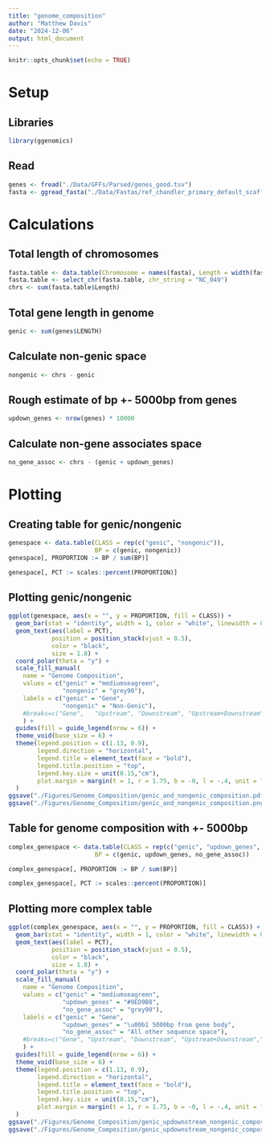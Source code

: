 ```yaml
---
title: "genome_composition"
author: "Matthew Davis"
date: "2024-12-06"
output: html_document
---
```


```r
knitr::opts_chunk$set(echo = TRUE)
```

# Setup
## Libraries
```r
library(ggenomics)
```

## Read
```r
genes <- fread("./Data/GFFs/Parsed/genes_good.tsv")
fasta <- ggread_fasta("./Data/Fastas/ref_chandler_primary_default_scaffold.fasta")
```

# Calculations
## Total length of chromosomes
```r
fasta.table <- data.table(Chromosome = names(fasta), Length = width(fasta))
fasta.table <- select_chr(fasta.table, chr_string = "NC_049")
chrs <- sum(fasta.table$Length)
```


## Total gene length in genome
```r
genic <- sum(genes$LENGTH)
```

## Calculate non-genic space
```r
nongenic <- chrs - genic
```

## Rough estimate of bp +- 5000bp from genes
```r
updown_genes <- nrow(genes) * 10000
```

## Calculate non-gene associates space
```r
no_gene_assoc <- chrs - (genic + updown_genes)
```


# Plotting
## Creating table for genic/nongenic
```r
genespace <- data.table(CLASS = rep(c("genic", "nongenic")),
                        BP = c(genic, nongenic))
genespace[, PROPORTION := BP / sum(BP)]

genespace[, PCT := scales::percent(PROPORTION)]
```

## Plotting genic/nongenic
```r
ggplot(genespace, aes(x = "", y = PROPORTION, fill = CLASS)) +
  geom_bar(stat = "identity", width = 1, color = "white", linewidth = 0.1) +
  geom_text(aes(label = PCT), 
            position = position_stack(vjust = 0.5),
            color = "black",
            size = 1.8) +
  coord_polar(theta = "y") +
  scale_fill_manual(
    name = "Genome Composition",
    values = c("genic" = "mediumseagreen", 
               "nongenic" = "grey90"), 
    labels = c("genic" = "Gene", 
               "nongenic" = "Non-Genic"),
    #breaks=c("Gene",   "Upstream", "Downstream", "Upstream+Downstream","Intergenic")
    ) +
  guides(fill = guide_legend(nrow = 6)) +
  theme_void(base_size = 6) +
  theme(legend.position = c(1.13, 0.9),
        legend.direction = "horizontal",
        legend.title = element_text(face = "bold"),
        legend.title.position = "top",
        legend.key.size = unit(0.15,"cm"),
        plot.margin = margin(t = 1, r = 1.75, b = -0, l = -.4, unit = "cm"),
  ) 
ggsave("./Figures/Genome_Composition/genic_and_nongenic_composition.pdf", height = 2, width = 2.2)
ggsave("./Figures/Genome_Composition/genic_and_nongenic_composition.png", height = 2, width = 2.2)
```

## Table for genome composition with +- 5000bp
```r
complex_genespace <- data.table(CLASS = rep(c("genic", "updown_genes", "no_gene_assoc")),
                        BP = c(genic, updown_genes, no_gene_assoc))

complex_genespace[, PROPORTION := BP / sum(BP)]

complex_genespace[, PCT := scales::percent(PROPORTION)]
```

## Plotting more complex table
```r
ggplot(complex_genespace, aes(x = "", y = PROPORTION, fill = CLASS)) +
  geom_bar(stat = "identity", width = 1, color = "white", linewidth = 0.1) +
  geom_text(aes(label = PCT), 
            position = position_stack(vjust = 0.5),
            color = "black",
            size = 1.8) +
  coord_polar(theta = "y") +
  scale_fill_manual(
    name = "Genome Composition",
    values = c("genic" = "mediumseagreen",
               "updown_genes" = "#9ED9B8",
               "no_gene_assoc" = "grey90"), 
    labels = c("genic" = "Gene", 
               "updown_genes" = "\u00b1 5000bp from gene body",
               "no_gene_assoc" = "All other sequence space"),
    #breaks=c("Gene", "Upstream", "Downstream", "Upstream+Downstream","Intergenic")
    ) +
  guides(fill = guide_legend(nrow = 6)) +
  theme_void(base_size = 6) +
  theme(legend.position = c(1.13, 0.9),
        legend.direction = "horizontal",
        legend.title = element_text(face = "bold"),
        legend.title.position = "top",
        legend.key.size = unit(0.15,"cm"),
        plot.margin = margin(t = 1, r = 1.75, b = -0, l = -.4, unit = "cm"),
  ) 
ggsave("./Figures/Genome_Composition/genic_updownstream_nongenic_composition.pdf", height = 2, width = 2.2)
ggsave("./Figures/Genome_Composition/genic_updownstream_nongenic_composition.png", height = 2, width = 2.2)
```

